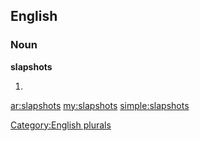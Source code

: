 ==English==

===Noun===
'''slapshots'''

# {{plural of|[[slapshot]]}}

[[Category:English plurals]]

[[ar:slapshots]]
[[my:slapshots]]
[[simple:slapshots]]